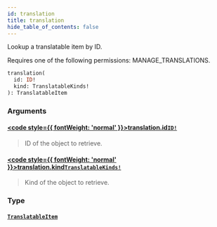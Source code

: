 ```yaml
---
id: translation
title: translation
hide_table_of_contents: false
---
```








Lookup a translatable item by ID.

Requires one of the following permissions: MANAGE_TRANSLATIONS.

```graphql
translation(
  id: ID!
  kind: TranslatableKinds!
): TranslatableItem
```


### Arguments

#### [<code style={{ fontWeight: 'normal' }}>translation.<b>id</b></code>](#)<Bullet />[`ID!`](../../../developer/api-reference/scalars/id) <Badge class="secondary" text="non-null"/> <Badge class="secondary" text="scalar"/>
> ID of the object to retrieve.
> 

#### [<code style={{ fontWeight: 'normal' }}>translation.<b>kind</b></code>](#)<Bullet />[`TranslatableKinds!`](../../../developer/api-reference/enums/translatable-kinds) <Badge class="secondary" text="non-null"/> <Badge class="secondary" text="enum"/>
> Kind of the object to retrieve.
> 

### Type

#### [`TranslatableItem`](../../../developer/api-reference/unions/translatable-item) <Badge class="secondary" text="union"/>
> 
> 





